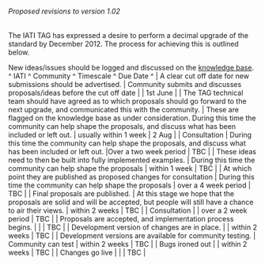 ====== Proposed revisions to version 1.02 ======

The IATI TAG has expressed a desire to perform a decimal upgrade of the standard by December 2012. The process for achieving this is outlined below.

New ideas/issues should be logged and discussed on the [[http://support.iatistandard.org/home|knowledge base]].
^ IATI ^ Community ^ Timescale ^ Due Date ^
| A clear cut off date for new submissions should be advertised. | Community submits and discusses proposals/ideas before the cut off date |  | 1st June |
| The TAG technical team should have agreed as to which proposals should go forward to the next upgrade, and communicated this with the community. | These are flagged on the knowledge base as under consideration. During this time the community can help shape the proposals, and discuss what has been included or left out. | usually within 1 week | 2 Aug |
| Consultation | During this time the community can help shape the proposals, and discuss what has been included or left out. |Over a two week period | TBC |
| These ideas need to then be built into fully implemented examples. | During this time the community can help shape the proposals | within 1 week | TBC |
| At which point they are published as proposed changes for consultation | During this time the community can help shape the proposals | over a 4 week period | TBC |
| Final proposals are published. | At this stage we hope that the proposals are solid and will be accepted, but people will still have a chance to air their views. | within 2 weeks | TBC |
| Consultation |  | over a 2 week period | TBC |
| Proposals are accepted, and implementation process begins. |  |  | TBC |
| Development version of changes are in place. |  | within 2 weeks | TBC |
| Development versions are available for community testing. | Community can test | within 2 weeks | TBC |
| Bugs ironed out |  | within 2 weeks | TBC |
| Changes go live |  |  | TBC |




